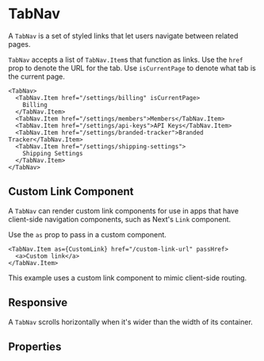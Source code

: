 
<Meta of={TabNavStories} />

# TabNav

A `TabNav` is a set of styled links that let users navigate between related pages.

`TabNav` accepts a list of `TabNav.Item`s that function as links. Use the `href` prop to denote the URL for the tab. Use `isCurrentPage` to denote what tab is the current page.

```tsx
<TabNav>
  <TabNav.Item href="/settings/billing" isCurrentPage>
    Billing
  </TabNav.Item>
  <TabNav.Item href="/settings/members">Members</TabNav.Item>
  <TabNav.Item href="/settings/api-keys">API Keys</TabNav.Item>
  <TabNav.Item href="/settings/branded-tracker">Branded Tracker</TabNav.Item>
  <TabNav.Item href="/settings/shipping-settings">
    Shipping Settings
  </TabNav.Item>
</TabNav>
```

<Canvas of={TabNavStories.Default} />

## Custom Link Component

A `TabNav` can render custom link components for use in apps that have client-side navigation components, such as Next's `Link` component.

Use the `as` prop to pass in a custom component.

```tsx
<TabNav.Item as={CustomLink} href="/custom-link-url" passHref>
  <a>Custom link</a>
</TabNav.Item>
```

This example uses a custom link component to mimic client-side routing.

<Canvas of={TabNavStories.CustomLink} />

## Responsive

A `TabNav` scrolls horizontally when it's wider than the width of its container.

<Canvas of={TabNavStories.Responsive} />

## Properties

<ArgTypes of={TabNav} />

<ArgTypes of={TabNav.Item} />
